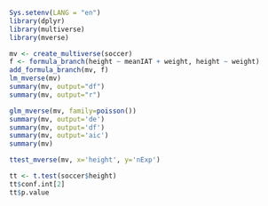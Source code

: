 ```r
Sys.setenv(LANG = "en")
library(dplyr)
library(multiverse)
library(mverse)
```

```r
mv <- create_multiverse(soccer)
f <- formula_branch(height ~ meanIAT + weight, height ~ weight)
add_formula_branch(mv, f)
lm_mverse(mv)
summary(mv, output="df")
summary(mv, output="r")
```

```r
glm_mverse(mv, family=poisson())
summary(mv, output='de')
summary(mv, output='df')
summary(mv, output='aic')
summary(mv)
```

``` r
ttest_mverse(mv, x='height', y='nExp')
```

```r
tt <- t.test(soccer$height)
tt$conf.int[2]
tt$p.value
```

